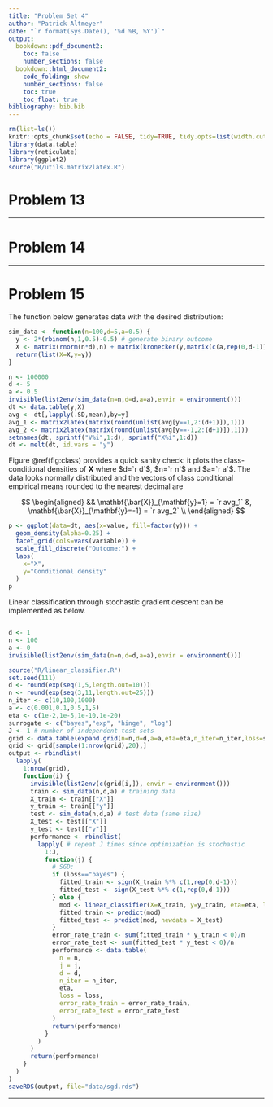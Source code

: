 ```yaml
---
title: "Problem Set 4"
author: "Patrick Altmeyer"
date: "`r format(Sys.Date(), '%d %B, %Y')`"
output: 
  bookdown::pdf_document2:
    toc: false
    number_sections: false
  bookdown::html_document2:
    code_folding: show
    number_sections: false
    toc: true
    toc_float: true
bibliography: bib.bib
---
```


```r
rm(list=ls())
knitr::opts_chunk$set(echo = FALSE, tidy=TRUE, tidy.opts=list(width.cutoff=50), message = FALSE)
library(data.table)
library(reticulate)
library(ggplot2)
source("R/utils.matrix2latex.R")
```

# Problem 13

<hr>

# Problem 14

<hr>

# Problem 15

The function below generates data with the desired distribution:

```r
sim_data <- function(n=100,d=5,a=0.5) {
  y <- 2*(rbinom(n,1,0.5)-0.5) # generate binary outcome
  X <- matrix(rnorm(n*d),n) + matrix(kronecker(y,matrix(c(a,rep(0,d-1)))),n,byrow = T) 
  return(list(X=X,y=y))
}
```

```r
n <- 100000
d <- 5
a <- 0.5
invisible(list2env(sim_data(n=n,d=d,a=a),envir = environment()))
dt <- data.table(y,X)
avg <- dt[,lapply(.SD,mean),by=y]
avg_1 <- matrix2latex(matrix(round(unlist(avg[y==1,2:(d+1)]),1)))
avg_2 <- matrix2latex(matrix(round(unlist(avg[y==-1,2:(d+1)]),1)))
setnames(dt, sprintf("V%i",1:d), sprintf("X%i",1:d))
dt <- melt(dt, id.vars = "y")
```

Figure \@ref(fig:class) provides a quick sanity check: it plots the class-conditional densities of $\mathbf{X}$ where $d=`r d`$, $n=`r n`$ and $a=`r a`$. The data looks normally distributed and the vectors of class conditional empirical means rounded to the nearest decimal are

$$
\begin{aligned}
&& \mathbf{\bar{X}}_{\mathbf{y}=1} = `r avg_1` &, \mathbf{\bar{X}}_{\mathbf{y}=-1} = `r avg_2` \\
\end{aligned}
$$

```r
p <- ggplot(data=dt, aes(x=value, fill=factor(y))) +
  geom_density(alpha=0.25) +
  facet_grid(cols=vars(variable)) +
  scale_fill_discrete("Outcome:") +
  labs(
    x="X",
    y="Conditional density"
  )
p
```

Linear classification through stochastic gradient descent can be implemented as below. 

```r
```

```r
d <- 1
n <- 100
a <- 0
invisible(list2env(sim_data(n=n,d=d,a=a),envir = environment()))
```

<!-- To illustrate how it works, let us begin with a simple 2-$d$ example where $\mathbf{y}$ is perfectly linearly separable given $\mathbf{x}$. In this case, the problem becomes trivial for binary $y$, so instead to make things a little more interesting at this point, let us add some additional noise for a moment. In particular, let $y_i \in \{-1+\varepsilon_i,1+\varepsilon_i \}$. In this context linear separability can still be achieved by choosing a high value for $a$, say $a = `r a`$. -->

<!-- ```{r} -->
<!-- plot(X,y) -->
<!-- abline(a=0,b=0,col="red") -->
<!-- ``` -->

```r
source("R/linear_classifier.R")
set.seed(111)
d <- round(exp(seq(1,5,length.out=10)))
n <- round(exp(seq(3,11,length.out=25)))
n_iter <- c(10,100,1000)
a <- c(0.001,0.1,0.5,1,5)
eta <- c(1e-2,1e-5,1e-10,1e-20)
surrogate <- c("bayes","exp", "hinge", "log")
J <- 1 # number of independent test sets
grid <- data.table(expand.grid(n=n,d=d,a=a,eta=eta,n_iter=n_iter,loss=surrogate))
grid <- grid[sample(1:nrow(grid),20),]
output <- rbindlist(
  lapply(
    1:nrow(grid),
    function(i) {
      invisible(list2env(c(grid[i,]), envir = environment()))
      train <- sim_data(n,d,a) # training data 
      X_train <- train[["X"]]
      y_train <- train[["y"]]
      test <- sim_data(n,d,a) # test data (same size)
      X_test <- test[["X"]]
      y_test <- test[["y"]]
      performance <- rbindlist(
        lapply( # repeat J times since optimization is stochastic
          1:J,
          function(j) {
            # SGD:
            if (loss=="bayes") {
              fitted_train <- sign(X_train %*% c(1,rep(0,d-1)))
              fitted_test <- sign(X_test %*% c(1,rep(0,d-1)))
            } else {
              mod <- linear_classifier(X=X_train, y=y_train, eta=eta, loss=loss, n_iter = n_iter)
              fitted_train <- predict(mod)
              fitted_test <- predict(mod, newdata = X_test)
            }
            error_rate_train <- sum(fitted_train * y_train < 0)/n
            error_rate_test <- sum(fitted_test * y_test < 0)/n
            performance <- data.table(
              n = n,
              j = j,
              d = d,
              n_iter = n_iter,
              eta,
              loss = loss,
              error_rate_train = error_rate_train,
              error_rate_test = error_rate_test
            )
            return(performance)
          }
        )
      )
      return(performance)
    }
  )
)
saveRDS(output, file="data/sgd.rds")
```


<hr>